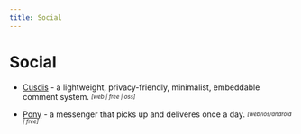 ```yaml
---
title: Social
---
```


# Social

- [Cusdis](https://github.com/djyde/cusdis) - a lightweight, privacy-friendly, minimalist, embeddable comment system. <sub><sup>*[web | free | oss]*</sup></sub>

- [Pony](https://www.ponymessenger.com/) - a messenger that picks up and deliveres once a day. <sub><sup>*[web/ios/android | free]*</sup></sub>
